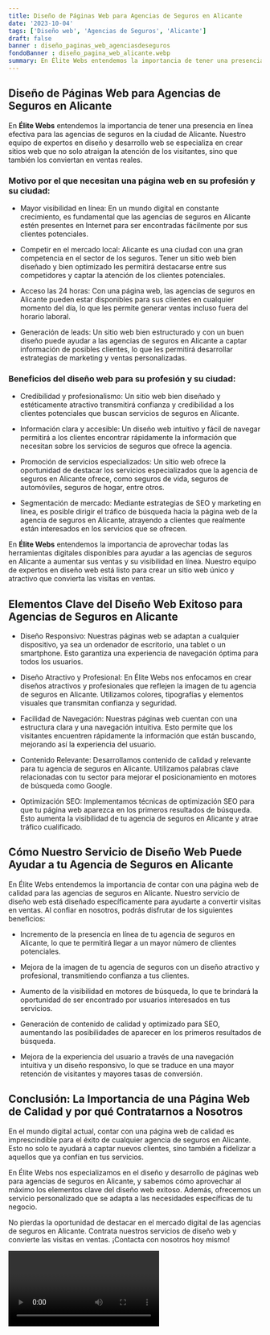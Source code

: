 ```yaml
---
title: Diseño de Páginas Web para Agencias de Seguros en Alicante
date: '2023-10-04'
tags: ['Diseño web', 'Agencias de Seguros', 'Alicante']
draft: false
banner : diseño_paginas_web_agenciasdeseguros
fondoBanner : diseño_pagina_web_alicante.webp
summary: En Élite Webs entendemos la importancia de tener una presencia en línea efectiva para las agencias de seguros en la ciudad de Alicante. Nuestro equipo de expertos en diseño y desarrollo web se especializa en crear sitios web que no solo atraigan la atención de los visitantes, sino que también los conviertan en ventas reales.
---
```


## Diseño de Páginas Web para Agencias de Seguros en Alicante

En **Élite Webs** entendemos la importancia de tener una presencia en línea efectiva para las agencias de seguros en la ciudad de Alicante. Nuestro equipo de expertos en diseño y desarrollo web se especializa en crear sitios web que no solo atraigan la atención de los visitantes, sino que también los conviertan en ventas reales.

### Motivo por el que necesitan una página web en su profesión y su ciudad:

- Mayor visibilidad en línea: En un mundo digital en constante crecimiento, es fundamental que las agencias de seguros en Alicante estén presentes en Internet para ser encontradas fácilmente por sus clientes potenciales.

- Competir en el mercado local: Alicante es una ciudad con una gran competencia en el sector de los seguros. Tener un sitio web bien diseñado y bien optimizado les permitirá destacarse entre sus competidores y captar la atención de los clientes potenciales.

- Acceso las 24 horas: Con una página web, las agencias de seguros en Alicante pueden estar disponibles para sus clientes en cualquier momento del día, lo que les permite generar ventas incluso fuera del horario laboral.

- Generación de leads: Un sitio web bien estructurado y con un buen diseño puede ayudar a las agencias de seguros en Alicante a captar información de posibles clientes, lo que les permitirá desarrollar estrategias de marketing y ventas personalizadas.

### Beneficios del diseño web para su profesión y su ciudad:

- Credibilidad y profesionalismo: Un sitio web bien diseñado y estéticamente atractivo transmitirá confianza y credibilidad a los clientes potenciales que buscan servicios de seguros en Alicante. 

- Información clara y accesible: Un diseño web intuitivo y fácil de navegar permitirá a los clientes encontrar rápidamente la información que necesitan sobre los servicios de seguros que ofrece la agencia.

- Promoción de servicios especializados: Un sitio web ofrece la oportunidad de destacar los servicios especializados que la agencia de seguros en Alicante ofrece, como seguros de vida, seguros de automóviles, seguros de hogar, entre otros.

- Segmentación de mercado: Mediante estrategias de SEO y marketing en línea, es posible dirigir el tráfico de búsqueda hacia la página web de la agencia de seguros en Alicante, atrayendo a clientes que realmente están interesados ​​en los servicios que se ofrecen.

En **Élite Webs** entendemos la importancia de aprovechar todas las herramientas digitales disponibles para ayudar a las agencias de seguros en Alicante a aumentar sus ventas y su visibilidad en línea. Nuestro equipo de expertos en diseño web está listo para crear un sitio web único y atractivo que convierta las visitas en ventas.

<GifSeo />

<Cta />

## Elementos Clave del Diseño Web Exitoso para Agencias de Seguros en Alicante

- Diseño Responsivo: Nuestras páginas web se adaptan a cualquier dispositivo, ya sea un ordenador de escritorio, una tablet o un smartphone. Esto garantiza una experiencia de navegación óptima para todos los usuarios.

- Diseño Atractivo y Profesional: En Élite Webs nos enfocamos en crear diseños atractivos y profesionales que reflejen la imagen de tu agencia de seguros en Alicante. Utilizamos colores, tipografías y elementos visuales que transmitan confianza y seguridad.

- Facilidad de Navegación: Nuestras páginas web cuentan con una estructura clara y una navegación intuitiva. Esto permite que los visitantes encuentren rápidamente la información que están buscando, mejorando así la experiencia del usuario.

- Contenido Relevante: Desarrollamos contenido de calidad y relevante para tu agencia de seguros en Alicante. Utilizamos palabras clave relacionadas con tu sector para mejorar el posicionamiento en motores de búsqueda como Google.

- Optimización SEO: Implementamos técnicas de optimización SEO para que tu página web aparezca en los primeros resultados de búsqueda. Esto aumenta la visibilidad de tu agencia de seguros en Alicante y atrae tráfico cualificado.

## Cómo Nuestro Servicio de Diseño Web Puede Ayudar a tu Agencia de Seguros en Alicante

En Élite Webs entendemos la importancia de contar con una página web de calidad para las agencias de seguros en Alicante. Nuestro servicio de diseño web está diseñado específicamente para ayudarte a convertir visitas en ventas. Al confiar en nosotros, podrás disfrutar de los siguientes beneficios:

- Incremento de la presencia en línea de tu agencia de seguros en Alicante, lo que te permitirá llegar a un mayor número de clientes potenciales.

- Mejora de la imagen de tu agencia de seguros con un diseño atractivo y profesional, transmitiendo confianza a tus clientes.

- Aumento de la visibilidad en motores de búsqueda, lo que te brindará la oportunidad de ser encontrado por usuarios interesados en tus servicios.

- Generación de contenido de calidad y optimizado para SEO, aumentando las posibilidades de aparecer en los primeros resultados de búsqueda.

- Mejora de la experiencia del usuario a través de una navegación intuitiva y un diseño responsivo, lo que se traduce en una mayor retención de visitantes y mayores tasas de conversión.

## Conclusión: La Importancia de una Página Web de Calidad y por qué Contratarnos a Nosotros

En el mundo digital actual, contar con una página web de calidad es imprescindible para el éxito de cualquier agencia de seguros en Alicante. Esto no solo te ayudará a captar nuevos clientes, sino también a fidelizar a aquellos que ya confían en tus servicios.

En Élite Webs nos especializamos en el diseño y desarrollo de páginas web para agencias de seguros en Alicante, y sabemos cómo aprovechar al máximo los elementos clave del diseño web exitoso. Además, ofrecemos un servicio personalizado que se adapta a las necesidades específicas de tu negocio.

No pierdas la oportunidad de destacar en el mercado digital de las agencias de seguros en Alicante. Contrata nuestros servicios de diseño web y convierte las visitas en ventas. ¡Contacta con nosotros hoy mismo!

<Video />

<CtaBot job='Agencias de Seguros' city='Alicante'/>

<Gmaps query='Alicante+españa+maps' />